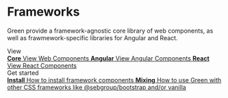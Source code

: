 
<Meta title="Frameworks" />

<style>
  {`
    .subheading {
      --mediumdark: '#999999';
      font-weight: 900;
      font-size: 13px;
      color: #999;
      letter-spacing: 6px;
      line-height: 24px;
      text-transform: uppercase;
      margin-bottom: 12px;
      margin-top: 40px;
    }

    .link-list {
      display: grid;
      grid-template-columns: 1fr;
      row-gap: 10px;
    }

    @media (min-width: 620px) {
      .link-list {
        row-gap: 20px;
        column-gap: 20px;
        grid-template-columns: 1fr 1fr;
      }
    }

    @media all and (-ms-high-contrast:none) {
    .link-list {
        display: -ms-grid;
        -ms-grid-columns: 1fr 1fr;
      }
    }

    .link-item {
      display: block;
      padding: 20px 30px 20px 15px;
      border: 1px solid var(--border-color);
      border-radius: 5px;
      transition: background 150ms ease-out, border 150ms ease-out, transform 150ms ease-out;
      color: var(--text-primary-color);
      display: flex;
      align-items: flex-start;
    }

    .link-item:hover {
      border-color: #1EA7FD50;
      transform: translate3d(0, -3px, 0);
      box-shadow: rgba(0, 0, 0, 0.08) 0 3px 10px 0;
    }

    .link-item:active {
      border-color: #1EA7FD;
      transform: translate3d(0, 0, 0);
    }

    .link-item strong {
      font-weight: 700;
      display: block;
      margin-bottom: 2px;
    }

    .link-item img {
      height: 40px;
      width: 40px;
      margin-right: 15px;
      flex: none;
    }

    .link-item span {
      font-size: 14px;
      line-height: 20px;
    }
    `}
</style>

# Frameworks

Green provide a framework-agnostic core library of web components, as well as frawmework-specific libraries for Angular and React.

<div className="subheading">View</div>

<div className="link-list">
  <a className="link-item" href="https://storybook.seb.io/latest/core/" target="_blank">
    <span>
      <strong>Core</strong>
      View Web Components
    </span>
  </a>

  <a className="link-item" href="https://storybook.seb.io/latest/angular/" target="_blank">
    <span>
      <strong>Angular</strong>
      View Angular Components
    </span>
  </a>

  <a className="link-item" href="https://storybook.seb.io/latest/react/" target="_blank">
    <span>
      <strong>React</strong>
      View React Components
    </span>
  </a>
</div>

<div className="subheading">Get started</div>

<div className="link-list">
  <a className="link-item" href="?path=/story/get-started-install--page" target="_self">
    <span>
      <strong>Install</strong>
      How to install framework components
    </span>
  </a>

  <a className="link-item" href="?path=/story/get-started-install--page" target="_self">
    <span>
      <strong>Mixing</strong>
      How to use Green with other CSS frameworks like @sebgroup/bootstrap and/or
      vanilla
    </span>
  </a>
</div>
